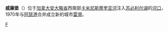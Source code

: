 {{Multiple issues|
{{Unreferenced|time=2021-12-21T04:15:02+00:00}}
{{Expand language|1=en|time=2022-01-20T05:30:05+00:00}}
}}
'''威廉堡'''（{{lang-en|'''Fort William'''}}）位于[[加拿大|加拿大]][[安大略省|安大略省]]西南部[[卡米尼斯蒂奎亚河|卡米尼斯蒂奎亚河]]注入[[苏必利尔湖|苏必利尔湖]]的[[河口|河口]]，1970年与[[阿瑟港_(安大略省)|阿瑟港]]合并成立新的城市[[雷灣|雷灣]]。

{{Canada-stub}}
[[Category:安大略省城市|F]]
